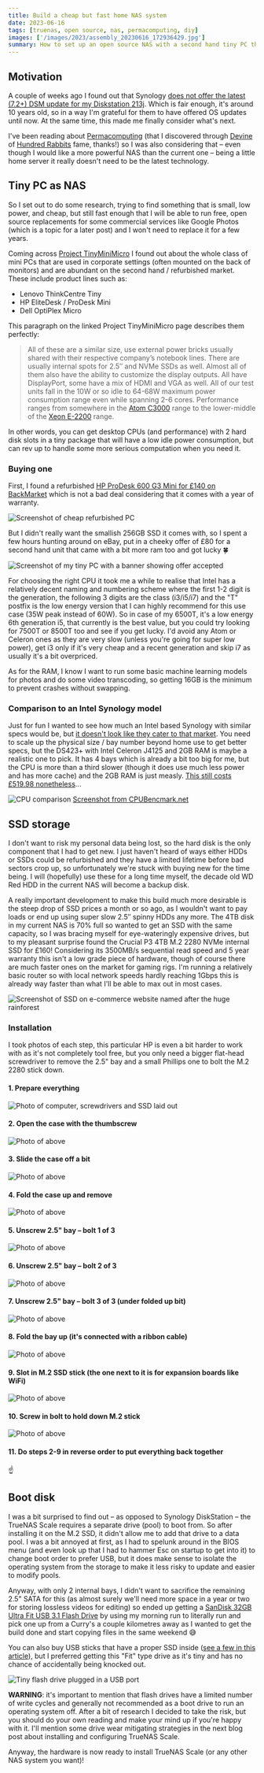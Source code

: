 ```yaml
---
title: Build a cheap but fast home NAS system
date: 2023-06-16
tags: [truenas, open source, nas, permacomputing, diy]
images: ['/images/2023/assembly_20230616_172936429.jpg']
summary: How to set up an open source NAS with a second hand tiny PC that outperforms commercial NAS hardware
---
```


## Motivation

A couple of weeks ago I found out that Synology [does not offer the latest (7.2+) DSM update for my Diskstation 213j](https://www.synology.com/en-global/support/download/DS213j). Which is fair enough, it's around 10 years old, so in a way I'm grateful for them to have offered OS updates until now. At the same time, this made me finally consider what's next.

I've been reading about [Permacomputing](https://permacomputing.net/) (that I discovered through [Devine](https://merveilles.town/@neauoire) of [Hundred Rabbits](https://100r.co/site/home.html) fame, thanks!) so I was also considering that – even though I would like a more powerful NAS than the current one – being a little home server it really doesn't need to be the latest technology.

## Tiny PC as NAS

So I set out to do some research, trying to find something that is small, low power, and cheap, but still fast enough that I will be able to run free, open source replacements for some commercial services like Google Photos (which is a topic for a later post) and I won't need to replace it for a few years.

Coming across [Project TinyMiniMicro](https://www.servethehome.com/introducing-project-tinyminimicro-home-lab-revolution/) I found out about the whole class of mini PCs that are used in corporate settings (often mounted on the back of monitors) and are abundant on the second hand / refurbished market. These include product lines such as:

- Lenovo ThinkCentre Tiny
- HP EliteDesk / ProDesk Mini
- Dell OptiPlex Micro

This paragraph on the linked Project TinyMiniMicro page describes them perfectly:

>All of these are a similar size, use external power bricks usually shared with their respective company’s notebook lines. There are usually internal spots for 2.5″ and NVMe SSDs as well. Almost all of them also have the ability to customize the display outputs. All have DisplayPort, some have a mix of HDMI and VGA as well. All of our test units fall in the 10W or so idle to 64-68W maximum power consumption range even while spanning 2-6 cores. Performance ranges from somewhere in the [Atom C3000](https://www.servethehome.com/denverton-day-official-sth-intel-atom-c3000-launch-coverage-central/) range to the lower-middle of the [Xeon E-2200](https://www.servethehome.com/intel-xeon-e-2100-and-xeon-e-2200-coverage-from-sth-your-guide/) range.

In other words, you can get desktop CPUs (and performance) with 2 hard disk slots in a tiny package that will have a low idle power consumption, but can rev up to handle some more serious computation when you need it.

### Buying one

First, I found a refurbished [HP ProDesk 600 G3 Mini for £140 on BackMarket](https://www.backmarket.co.uk/en-gb/p/hp-prodesk-600-g3-mini-core-i5-6500t-25-ssd-256-gb-8gb/af174e7f-f3d1-44e9-bc40-ae7384433d9c#l=11) which is not a bad deal considering that it comes with a year of warranty.

![Screenshot of cheap refurbished PC](/images/2023/backmarket-refurbished-pc.png)

But I didn't really want the smallish 256GB SSD it comes with, so I spent a few hours hunting around on eBay, put in a cheeky offer of £80 for a second hand unit that came with a bit more ram too and got lucky 🍀

![Screenshot of my tiny PC with a banner showing offer accepted](/images/2023/tiny-pc-on-ebay.png)

For choosing the right CPU it took me a while to realise that Intel has a relatively decent naming and numbering scheme where the first 1-2 digit is the generation, the following 3 digits are the class (i3/i5/i7) and the "T" postfix is the low energy version that I can highly recommend for this use case (35W peak instead of 60W). So in case of my 6500T, it's a low energy 6th generation i5, that currently is the best value, but you could try looking for 7500T or 8500T too and see if you get lucky. I'd avoid any Atom or Celeron ones as they are very slow (unless you're going for super low power), get i3 only if it's very cheap and a recent generation and skip i7 as usually it's a bit overpriced.

As for the RAM, I know I want to run some basic machine learning models for photos and do some video transcoding, so getting 16GB is the minimum to prevent crashes without swapping.

### Comparison to an Intel Synology model

Just for fun I wanted to see how much an Intel based Synology with similar specs would be, but [it doesn't look like they cater to that market](https://kb.synology.com/en-nz/DSM/tutorial/What_kind_of_CPU_does_my_NAS_have). You need to scale up the physical size / bay number beyond home use to get better specs, but the DS423+ with Intel Celeron J4125 and 2GB RAM is maybe a realistic one to pick. It has 4 bays which is already a bit too big for me, but the CPU is more than a third slower (though it does use much less power and has more cache) and the 2GB RAM is just measly. [This still costs £519.98 nonetheless](https://www.scan.co.uk/products/4-bay-synology-ds423plus-desktop-nas-unit-2x-m2-2gb-ddr4-2x-gbe-2x-usb-32-gen1)...

![CPU comparison](/images/2023/cpu-comparison.png)
[Screenshot from CPUBencmark.net](https://www.cpubenchmark.net/compare/Intel-i5-6500T-vs-Intel-Celeron-J4125/2627vs3667)

## SSD storage

I don't want to risk my personal data being lost, so the hard disk is the only component that I had to get new. I just haven't heard of ways either HDDs or SSDs could be refurbished and they have a limited lifetime before bad sectors crop up, so unfortunately we're stuck with buying new for the time being. I will (hopefully) use these for a long time myself, the decade old WD Red HDD in the current NAS will become a backup disk.

A really important development to make this build much more desirable is the steep drop of SSD prices a month or so ago, as I wouldn't want to pay loads or end up using super slow 2.5″ spinny HDDs any more. The 4TB disk in my current NAS is 70% full so wanted to get an SSD with the same capacity, so I was bracing myself for eye-wateringly expensive drives, but to my pleasant surprise found the Crucial P3 4TB M.2 2280 NVMe internal SSD for £160! Considering its 3500MB/s sequential read speed and 5 year warranty this isn't a low grade piece of hardware, though of course there are much faster ones on the market for gaming rigs. I'm running a relatively basic router so with local network speeds hardly reaching 1Gbps this is already way faster than what I'll be able to max out in most cases.

![Screenshot of SSD on e-commerce website named after the huge rainforest](/images/2023/screenshot-of-SSD.png)

### Installation

I took photos of each step, this particular HP is even a bit harder to work with as it's not completely tool free, but you only need a bigger flat-head screwdriver to remove the 2.5" bay and a small Phillips one to bolt the M.2 2280 stick down.

#### 1. Prepare everything

![Photo of computer, screwdrivers and SSD laid out](/images/2023/assembly_20230616_172936429.jpg)

#### 2. Open the case with the thumbscrew

![Photo of above](/images/2023/assembly_20230616_172950389.jpg)

#### 3. Slide the case off a bit

![Photo of above](/images/2023/assembly_20230616_173015172.jpg)

#### 4. Fold the case up and remove

![Photo of above](/images/2023/assembly_20230616_173034790.jpg)

#### 5. Unscrew 2.5" bay – bolt 1 of 3

![Photo of above](/images/2023/assembly_20230616_173054471.jpg)

#### 6. Unscrew 2.5" bay – bolt 2 of 3

![Photo of above](/images/2023/assembly_20230616_173127760.jpg)

#### 7. Unscrew 2.5" bay – bolt 3 of 3 (under folded up bit)

![Photo of above](/images/2023/assembly_20230616_173134055.jpg)

#### 8. Fold the bay up (it's connected with a ribbon cable)

![Photo of above](/images/2023/assembly_20230616_173205541.jpg)

#### 9. Slot in M.2 SSD stick (the one next to it is for expansion boards like WiFi)

![Photo of above](/images/2023/assembly_20230616_173253260.jpg)

#### 10. Screw in bolt to hold down M.2 stick

![Photo of above](/images/2023/assembly_20230616_173311773.jpg)

#### 11. Do steps 2-9 in reverse order to put everything back together

☝️

## Boot disk

I was a bit surprised to find out – as opposed to Synology DiskStation – the TrueNAS Scale requires a separate drive (pool) to boot from. So after installing it on the M.2 SSD, it didn't allow me to add that drive to a data pool. I was a bit annoyed at first, as I had to spelunk around in the BIOS menu (and even look up that I had to hammer Esc on startup to get into it) to change boot order to prefer USB, but it does make sense to isolate the operating system from the storage to make it less risky to update and easier to modify pools.

Anyway, with only 2 internal bays, I didn't want to sacrifice the remaining 2.5" SATA for this (as almost surely we'll need more space in a year or two for storing lossless videos for editing) so ended up getting a [SanDisk 32GB Ultra Fit USB 3.1 Flash Drive](https://www.currys.co.uk/products/sandisk-ultra-fit-usb-3.1-memory-stick-32-gb-black-10028883.html) by using my morning run to literally run and pick one up from a Curry's a couple kilometres away as I wanted to get the build done and start copying files in the same weekend 😅

You can also buy USB sticks that have a proper SSD inside ([see a few in this article](https://nerdtechy.com/best-portable-solid-state-flash-drives)), but I preferred getting this "Fit" type drive as it's tiny and has no chance of accidentally being knocked out.

![Tiny flash drive plugged in a USB port](/images/2023/boot-flash-drive.jpg)

**WARNING**: it's important to mention that flash drives have a limited number of write cycles and generally not recommended as a boot drive to run an operating system off. After a bit of research I decided to take the risk, but you should do your own reading and make your mind up if you're happy with it. I'll mention some drive wear mitigating strategies in the next blog post about installing and configuring TrueNAS Scale.

Anyway, the hardware is now ready to install TrueNAS Scale (or any other NAS system you want)!
